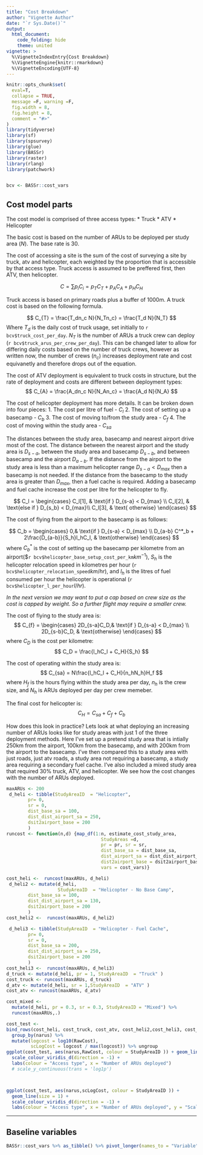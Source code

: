 ```yaml
---
title: "Cost Breakdown"
author: "Vignette Author"
date: "`r Sys.Date()`"
output:
  html_document:
    code_folding: hide
    theme: united
vignette: >
  %\VignetteIndexEntry{Cost Breakdown}
  %\VignetteEngine{knitr::rmarkdown}
  %\VignetteEncoding{UTF-8}
---
```


```r
knitr::opts_chunk$set(
  eval=T,
  collapse = TRUE,
  message =F, warning =F,
  fig.width = 8,
  fig.height = 8,
  comment = "#>"
)
library(tidyverse)
library(sf)
library(spsurvey)
library(glue)
library(BASSr)
library(raster)
library(rlang)
library(patchwork)


bcv <- BASSr::cost_vars


```


## Cost model parts


The cost model is comprised of three access types: 
* Truck
* ATV
* Helicopter
  
The basic cost is based on the number of ARUs to be deployed per study area ($N$). The base rate is 30.

The cost of accessing a site is the sum of the cost of surveying a site by truck, atv and helicopter, each weighted by the proportion that is accessible by that access type. Truck access is assumed to be preffered first, then ATV, then helicopter.

$$ 
C  = \sum p_iC_i = p_TC_T + p_AC_A + p_HC_H
$$
  
Truck access is based on primary roads plus a buffer of 1000m. A truck cost is based on the following formula.

$$
C_{T} = \frac{T_dn_c N}{N_Tn_c} = \frac{T_d N}{N_T}
$$
Where $T_d$ is the daily cost of truck usage, set initially to `r bcv$truck_cost_per_day`. $N_T$ is the number of ARUs a truck crew can deploy (`r bcv$truck_arus_per_crew_per_day`). This can be changed later to allow for differing daily costs based on the number of truck crews, however as written now, the number of crews ($n_c$) increases deployment rate and cost equivanetly and therefore drops out of the equation.


The cost of ATV deployment is equivalent to truck costs in structure, but the rate of deployment and costs are different between deployment types:
$$
C_{A} = \frac{A_dn_c N}{N_An_c} = \frac{A_d N}{N_A}
$$


The cost of helicopter deployment has more details. It can be broken down into four pieces:
1. The cost per litre of fuel - $C_l$
2. The cost of setting up a basecamp - $C_b$
3. The cost of moving to/from the study area - $C_{f}$
4. The cost of moving within the study area - $C_{sa}$
  
  The distances between the study area, basecamp and nearest airport drive most of the cost. The distance between the nearest airport and the study area is $D_{s-a}$, between the study area and basecamp $D_{s-b}$, and between basecamp and the airport $D_{a-b}$. If the distance from the airport to the study area is less than a maximum helicopter range $D_{s-a}<D_{max}$ then a basecamp is not needed. If the distance from the basecamp to the study area is greater than $D_{max}$, then a fuel cache is required. Adding a basecamp and fuel cache increase the cost per litre for the helicopter to fly.
  
$$
C_l = \begin{cases}
      C_l[1], & \text{if } D_{s-a} < D_{max}   \\
      C_l[2], & \text{else if } D_{s_b} < D_{max}\\
      C_l[3], & \text{ otherwise}
    \end{cases}
$$



The cost of flying from the airport to the basecamp is as follows:

$$
C_b = \begin{cases}
0,& \text{if } D_{s-a} < D_{max}  \\
D_{a-b} C^*_b + 2\frac{D_{a-b}}{S_h}l_hC_l, & \text{otherwise}
\end{cases}
$$
where $C^*_b$ is the cost of setting up the basecamp per kilometre from an  airport(\$`r bcv$helicopter_base_setup_cost_per_km`$km^{-1}$), $S_h$ is the helicopter relocation speed in kilometres per hour (`r bcv$helicopter_relocation_speed`$km/hr$), and $l_h$ is the litres of fuel consumed per hour the helicopter is operational (`r bcv$helicopter_l_per_hour`$l/hr$).

*In the next version we may want to put a cap based on crew size as the cost is capped by weight. So a further flight may require a smaller crew.*


The cost of flying to the study area is:
$$
C_{f} = \begin{cases}
2D_{s-a}C_D,& \text{if } D_{s-a} < D_{max}  \\
2D_{s-b}C_D, & \text{otherwise}
\end{cases}
$$
where $C_D$ is the cost per kilometre:
$$
C_D = \frac{l_hC_l + C_H}{S_h}
$$



The cost of operating within the study area is:
$$
C_{sa} = N\frac{l_hC_l + C_H}{n_hN_h}H_f
$$
where $H_f$ is the hours flying within the study area per day, $n_h$ is the crew size, and $N_h$ is ARUs deployed per day per crew memeber.



The final cost for helicopter is:
$$
C_H = C_{sa} + C_{f} + C_b
$$

How does this look in practice? Lets look at what deploying an increasing number of ARUs looks like for study areas with just 1 of the three deployment methods. Here I've set up a pretend study area that is intially 250km from the airport, 100km from the basecamp, and with 200km from the airport to the basecamp. I've then compared this to a study area with just roads, just atv roads, a study area not requiring a basecamp, a study area requiring a secondary fuel cache. I've also included a mixed study area that required 30% truck, ATV, and helicopter. We see how the cost changes with the number of ARUs deployed. 
```r
maxARUs <- 200
 d_heli <- tibble(StudyAreaID  = "Helicopter", 
        pr= 0,
        sr = 0,
        dist_base_sa = 100,
        dist_dist_airport_sa = 250,
        dsit2airport_base = 200
        )
runcost <- function(n,d) {map_df(1:n, estimate_cost_study_area,
                                   StudyAreas =d, 
                                   pr = pr, sr = sr, 
                                   dist_base_sa = dist_base_sa, 
                                   dist_airport_sa = dist_dist_airport_sa,
                                   dist2airport_base = dsit2airport_base, 
                                   vars = cost_vars)}

cost_heli <-  runcost(maxARUs, d_heli)
 d_heli2 <- mutate(d_heli,
                   StudyAreaID  = "Helicopter - No Base Camp",
        dist_base_sa = 100,
        dist_dist_airport_sa = 130,
        dsit2airport_base = 200
        )
cost_heli2 <-  runcost(maxARUs, d_heli2)

 d_heli3 <- tibble(StudyAreaID  = "Helicopter - Fuel Cache", 
        pr= 0,
        sr = 0,
        dist_base_sa = 200,
        dist_dist_airport_sa = 250,
        dsit2airport_base = 200
        )
cost_heli3 <-  runcost(maxARUs, d_heli3)
d_truck <- mutate(d_heli, pr = 1, StudyAreaID  = "Truck" )
cost_truck <- runcost(maxARUs, d_truck)
d_atv <- mutate(d_heli, sr = 1,StudyAreaID  = "ATV" )
cost_atv <- runcost(maxARUs, d_atv)

cost_mixed <- 
  mutate(d_heli, pr = 0.3, sr = 0.3, StudyAreaID = "Mixed") %>% 
  runcost(maxARUs,.)

cost_test <- 
bind_rows(cost_heli, cost_truck, cost_atv, cost_heli2,cost_heli3, cost_mixed) %>% 
  group_by(narus) %>% 
  mutate(logcost = log10(RawCost),
         scLogCost = logcost / max(logcost)) %>% ungroup
ggplot(cost_test, aes(narus,RawCost, colour = StudyAreaID )) + geom_line(size = 1) +
  scale_colour_viridis_d(direction = -1) +
  labs(colour = "Access type", x = "Number of ARUs deployed")
  # scale_y_continuous(trans = 'log1p')




```




```r
ggplot(cost_test, aes(narus,scLogCost, colour = StudyAreaID )) + 
  geom_line(size = 1) +
  scale_colour_viridis_d(direction = -1) +
  labs(colour = "Access type", x = "Number of ARUs deployed", y = "Scaled Log Cost")
```






--------------------------

## Baseline variables

```r
BASSr::cost_vars %>% as_tibble() %>% pivot_longer(names_to = "Variable", values_to = "Value", cols = everything()) %>% knitr::kable()
```

